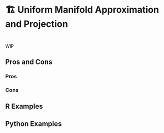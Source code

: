 # 🏗️ Uniform Manifold Approximation and Projection {#sec-too-many-umap}

::: {style="visibility: hidden; height: 0px;"}
## UMAP
:::


WIP

## Pros and Cons

### Pros

### Cons

## R Examples

## Python Examples
